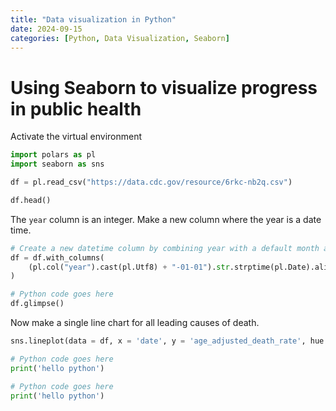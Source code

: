 ```yaml
---
title: "Data visualization in Python"
date: 2024-09-15
categories: [Python, Data Visualization, Seaborn]
---
```


# Using Seaborn to visualize progress in public health

Activate the virtual environment



```python

import polars as pl
import seaborn as sns


```



```python

df = pl.read_csv("https://data.cdc.gov/resource/6rkc-nb2q.csv")

```




```python

df.head()

```

The `year` column is an integer. Make a new column where the year is a date time.

```python

# Create a new datetime column by combining year with a default month and day
df = df.with_columns(
    (pl.col("year").cast(pl.Utf8) + "-01-01").str.strptime(pl.Date).alias("date")
)

```



```python
# Python code goes here
df.glimpse()

```

Now make a single line chart for all leading causes of death.

```python

sns.lineplot(data = df, x = 'date', y = 'age_adjusted_death_rate', hue = 'leading_causes')


```




```python
# Python code goes here
print('hello python')

```



```python
# Python code goes here
print('hello python')

```
